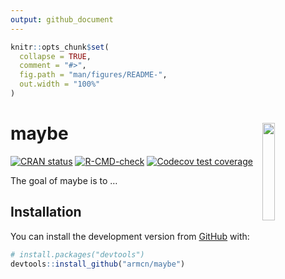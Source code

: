 ```yaml
---
output: github_document
---
```


<!-- README.md is generated from README.Rmd. Please edit that file -->

```r
knitr::opts_chunk$set(
  collapse = TRUE,
  comment = "#>",
  fig.path = "man/figures/README-",
  out.width = "100%"
)
```

# maybe <img src="man/figures/hex.png" align="right" style="width: 20%;"/>

<!-- badges: start -->
[![CRAN status](https://www.r-pkg.org/badges/version/maybe)](https://CRAN.R-project.org/package=maybe)
[![R-CMD-check](https://github.com/armcn/maybe/workflows/R-CMD-check/badge.svg)](https://github.com/armcn/maybe/actions)
[![Codecov test coverage](https://codecov.io/gh/armcn/maybe/branch/main/graph/badge.svg)](https://codecov.io/gh/armcn/maybe?branch=main)
<!-- badges: end -->

The goal of maybe is to ...

## Installation

You can install the development version from [GitHub](https://github.com/) with:

``` r
# install.packages("devtools")
devtools::install_github("armcn/maybe")
```
